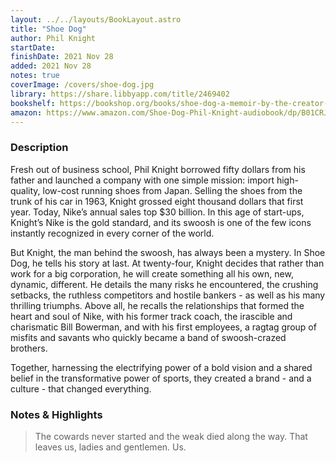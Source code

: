 ```yaml
---
layout: ../../layouts/BookLayout.astro
title: "Shoe Dog"
author: Phil Knight
startDate:
finishDate: 2021 Nov 28
added: 2021 Nov 28
notes: true
coverImage: /covers/shoe-dog.jpg
library: https://share.libbyapp.com/title/2469402
bookshelf: https://bookshop.org/books/shoe-dog-a-memoir-by-the-creator-of-nike-9781501135927/9781501135927
amazon: https://www.amazon.com/Shoe-Dog-Phil-Knight-audiobook/dp/B01CRJA470/
---
```


<ReadingTime
  startDate  = {frontmatter.startDate}
  finishDate = {frontmatter.finishDate}
/>

### Description
Fresh out of business school, Phil Knight borrowed fifty dollars from his father and launched a company with one simple mission: import high-quality, low-cost running shoes from Japan. Selling the shoes from the trunk of his car in 1963, Knight grossed eight thousand dollars that first year. Today, Nike’s annual sales top $30 billion. In this age of start-ups, Knight’s Nike is the gold standard, and its swoosh is one of the few icons instantly recognized in every corner of the world.

But Knight, the man behind the swoosh, has always been a mystery. In Shoe Dog, he tells his story at last. At twenty-four, Knight decides that rather than work for a big corporation, he will create something all his own, new, dynamic, different. He details the many risks he encountered, the crushing setbacks, the ruthless competitors and hostile bankers - as well as his many thrilling triumphs. Above all, he recalls the relationships that formed the heart and soul of Nike, with his former track coach, the irascible and charismatic Bill Bowerman, and with his first employees, a ragtag group of misfits and savants who quickly became a band of swoosh-crazed brothers.

Together, harnessing the electrifying power of a bold vision and a shared belief in the transformative power of sports, they created a brand - and a culture - that changed everything.

### Notes & Highlights
> The cowards never started and the weak died along the way. That leaves us, ladies and gentlemen. Us.

<BuyBook
  library   = {frontmatter.library}
  bookshelf = {frontmatter.bookshelf}
  amazon    = {frontmatter.amazon}
/>
